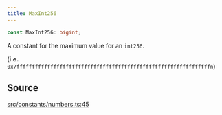 ```yaml
---
title: MaxInt256
---
```


```ts
const MaxInt256: bigint;
```

A constant for the maximum value for an `int256`.

(**i.e.** `0x7fffffffffffffffffffffffffffffffffffffffffffffffffffffffffffffffn`)

## Source

[src/constants/numbers.ts:45](https://github.com/dominant-strategies/quais-6.js/blob/95934f9b18ff90a0666dd9772179b612f2ad5510/src/constants/numbers.ts#L45)
